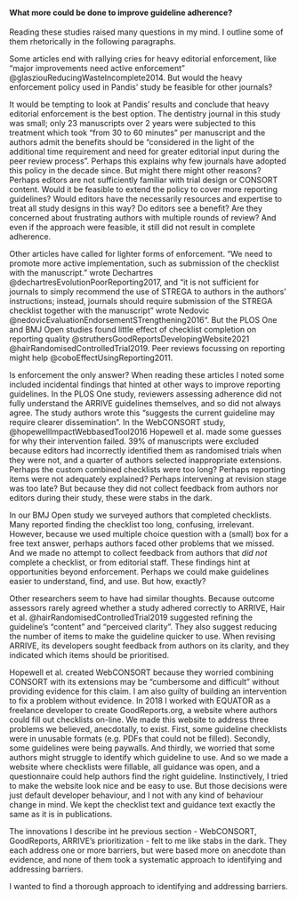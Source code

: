 #### What more could be done to improve guideline adherence? 

Reading these studies raised many questions in my mind. I outline some of them rhetorically in the following paragraphs. 

Some articles end with rallying cries for heavy editorial enforcement, like "major improvements need active enforcement" @glasziouReducingWasteIncomplete2014. But would the heavy enforcement policy used in Pandis' study be feasible for other journals? 

It would be tempting to look at Pandis' results and conclude that heavy editorial enforcement is the best option. The dentistry journal in this study was small; only 23 manuscripts over 2 years were subjected to this treatment which took "from 30 to 60 minutes" per manuscript and the authors admit the benefits should be "considered in the light of the additional time requirement and need for greater editorial input during the peer review process". Perhaps this explains why few journals have adopted this policy in the decade since. But might there might other reasons? Perhaps editors are not sufficiently familiar with trial design or CONSORT content. Would it be feasible to extend the policy to cover more reporting guidelines? Would editors have the necessarily resources and expertise to treat all study designs in this way? Do editors see a benefit? Are they concerned about frustrating authors with multiple rounds of review? And even if the approach were feasible, it still did not result in complete adherence.

Other articles have called for lighter forms of enforcement. "We need to promote more active implementation, such as submission of the checklist with the manuscript." wrote Dechartres @dechartresEvolutionPoorReporting2017, and "it is not sufficient for journals to simply recommend the use of STREGA to authors in the authors’ instructions; instead, journals should require submission of the STREGA checklist together with the manuscript" wrote Nedovic @nedovicEvaluationEndorsementSTrengthening2016". But the PLOS One and BMJ Open studies found little effect of checklist completion on reporting quality @struthersGoodReportsDevelopingWebsite2021  @hairRandomisedControlledTrial2019. Peer reviews focussing on reporting might help @coboEffectUsingReporting2011.

Is enforcement the only answer? When reading these articles I noted some included incidental findings that hinted at other ways to improve reporting guidelines. In the PLOS One study, reviewers assessing adherence did not fully understand the ARRIVE guidelines themselves, and so did not always agree. The study authors wrote this "suggests the current guideline may require clearer dissemination". In the WebCONSORT study, @hopewellImpactWebbasedTool2016 Hopewell et al. made some guesses for why their intervention failed. 39% of manuscripts were excluded because editors had incorrectly identified them as randomised trials when they were not, and a quarter of authors selected inappropriate extensions. Perhaps the custom combined checklists were too long? Perhaps reporting items were not adequately explained? Perhaps intervening at revision stage was too late? But because they did not collect feedback from authors nor editors during their study, these were stabs in the dark.

In our BMJ Open study we surveyed authors that completed checklists. Many reported finding the checklist too long, confusing, irrelevant. <!--In retrospect, I am proud that we attempted to collect feedback from authors as none of the other studies I've mentioned in this chapter did.--> However, because we used multiple choice question with a (small) box for a free text answer, perhaps authors faced other problems that we missed. And we made no attempt to collect feedback from authors that _did not_ complete a checklist, or from editorial staff. These findings hint at opportunities beyond enforcement. Perhaps we could make guidelines easier to understand, find, and use. But how, exactly?

Other researchers seem to have had similar thoughts. Because outcome assessors rarely agreed whether a study adhered correctly to ARRIVE, Hair et al. @hairRandomisedControlledTrial2019  suggested refining the guideline's "content" and "perceived clarity". They also suggest reducing the number of items to make the guideline quicker to use. When revising ARRIVE, its developers sought feedback from authors on its clarity, and they indicated which items should be prioritised. 

Hopewell et al. created WebCONSORT because they worried combining CONSORT with its extensions may be "cumbersome and difficult" without providing evidence for this claim. I am also guilty of building an intervention to fix a problem without evidence. In 2018 I worked with EQUATOR as a freelance developer to create GoodReports.org, a website where authors could fill out checklists on-line. We made this website to address three problems we believed, anecdotally, to exist. First, some guideline checklists were in unusable formats (e.g. PDFs that could not be filled). Secondly, some guidelines were being paywalls. And thirdly, we worried that some authors might struggle to identify which guideline to use. And so we made a website where checklists were fillable, all guidance was open, and a questionnaire could help authors find the right guideline. Instinctively, I tried to make the website look nice and be easy to use. But those decisions were just default developer behaviour, and I not with any kind of behaviour change in mind. We kept the checklist text and guidance text exactly the same as it is in publications. 

The innovations I describe int he previous section - WebCONSORT, GoodReports, ARRIVE's prioritization - felt to me like stabs in the dark. They each address one or more barriers, but were based more on anecdote than evidence, and none of them took a systematic approach to identifying and addressing barriers. 

I wanted to find a thorough approach to identifying and addressing barriers. 